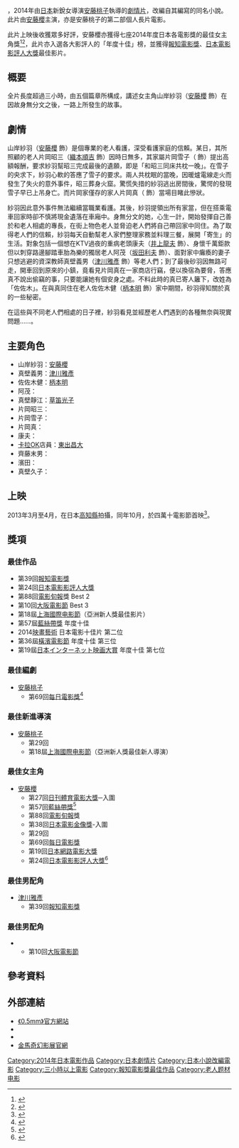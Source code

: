 {{NoteTA
|T=zh-tw:0.5mm;zh-cn:0.5毫米;
|G1=Show
|1=zh-tw:0.5mm;zh-cn:0.5毫米;
|G2=JP
}}
{{Infobox Film
| color              = #5686BF;color:#FFFFFF
| name               = 0.5mm
| original_name      = {{lang|ja|0.5ミリ}}
| image              = 0.5mm.JPG
| director           = [[安藤桃子|安藤桃子]]
| 原作               = 《{{lang|ja|0.5ミリ}}》[[安藤桃子|安藤桃子]]
| executive_producer =
| producer           = [[奥田瑛二|奥田瑛二]]、長澤佳也
| writer             = 安藤桃子
| narrator           = 
| starring           = [[安藤櫻|安藤櫻]]
| music              = {{link-ja|TaQ|TaQ}}
| cinematography     = 灰原隆裕
| editing            = 
| 主題曲             = 〈残照〉{{link-ja|寺尾紗穗|寺尾紗穂}}
| studio             = zeropictures<br>realproduct<br>{{link-ja|Humanité|ユマニテ (企業)}}
| distributor        = 
| released           = {{JPN}} 2014年11月8日<br>{{TWN}} 2015年4月11日<small>（金馬奇幻影展）</small>
| runtime            = 196分鐘
| country            = [[日本|日本]]
| language           = [[日語|日語]]
| budget             = 
| gross              = 
| imdb               = 3825360
| cn_name            = 0.5毫米
| hk_name            = 
| tw_name            = 0.5mm
}}
{{日本作品|0.5mm|0.5ミリ|0.5mm}}，2014年由[[日本|日本]]新銳女導演[[安藤桃子|安藤桃子]]執導的[[劇情片|劇情片]]，改編自其編寫的同名小說。此片由[[安藤櫻|安藤櫻]]主演，亦是安藤桃子的第二部個人長片電影。

此片上映後收獲眾多好評，安藤櫻亦獲得七座2014年度日本各電影獎的最佳女主角獎<ref>{{Cite web |url=http://tw.epochtimes.com/b5/15/1/10/n4339002.htm%E7%B6%BE%E9%87%8E%E5%89%9B%E8%88%87%E5%AE%89%E8%97%A4%E6%AB%BB%E7%8D%B2%E6%97%AC%E5%A0%B1%E6%9C%80%E4%BD%B3%E7%94%B7%E5%A5%B3%E6%BC%94%E5%93%A1%E7%8D%8E.html |title=綾野剛與安藤櫻獲旬報最佳男女演員獎 |accessdate=2015-05-18 |archive-date=2015-05-21 |archive-url=https://web.archive.org/web/20150521064444/http://tw.epochtimes.com/b5/15/1/10/n4339002.htm%E7%B6%BE%E9%87%8E%E5%89%9B%E8%88%87%E5%AE%89%E8%97%A4%E6%AB%BB%E7%8D%B2%E6%97%AC%E5%A0%B1%E6%9C%80%E4%BD%B3%E7%94%B7%E5%A5%B3%E6%BC%94%E5%93%A1%E7%8D%8E.html |dead-url=no }}</ref><ref>{{Cite web |url=http://big5.askci.com/ent/2015/01/25/205026cfzi.shtml |title=日本藍絲帶電影獎看好安藤櫻 57屆藍絲帶獎獲獎名單出爐 |accessdate=2015-05-18 |archive-date=2015-05-21 |archive-url=https://web.archive.org/web/20150521033953/http://big5.askci.com/ent/2015/01/25/205026cfzi.shtml |dead-url=no }}</ref>，此片亦入選各大影評人的「年度十佳」榜，並獲得[[報知電影獎|報知電影獎]]、[[日本電影影評人大獎|日本電影影評人大獎]]最佳影片。

== 概要 ==
全片長度超過三小時，由五個篇章所構成，講述女主角山岸紗羽（[[安藤櫻|安藤櫻]] 飾）在因故身無分文之後，一路上所發生的故事。

== 劇情 ==
山岸紗羽（[[安藤櫻|安藤櫻]] 飾）是個專業的老人看護，深受看護家庭的信賴。某日，其所照顧的老人片岡昭三（[[織本順吉|織本順吉]] 飾）因時日無多，其家屬片岡雪子（{{link-ja|木內綠|木内みどり}} 飾）提出高額報酬，要求紗羽幫昭三完成最後的遺願，即是「和昭三同床共枕一晚」。在雪子的央求下，紗羽心軟的答應了雪子的要求。兩人共枕眠的當晚，因暖爐電線走火而發生了失火的意外事件，昭三葬身火窟。驚慌失措的紗羽逃出房間後，驚愕的發現雪子早已上吊身亡。而片岡家僅存的家人片岡真（{{link-ja|土屋希望|土屋希望}} 飾）當場目睹此慘狀。

紗羽因此意外事件無法繼續當職業看護。其後，紗羽提領出所有家當，但在搭乘電車回家時卻不慎將現金遺落在車廂中。身無分文的她，心生一計，開始發揮自己善於和老人相處的專長，在街上物色老人並脅迫老人們將自己帶回家中同住。為了取得老人們的信賴，紗羽每天自動幫老人家們整理家務並料理三餐，展開「寄生」的生活。對象包括一個想在KTV過夜的重病老頭康夫（[[井上龍夫|井上龍夫]] 飾）、身懷千萬鉅款但以刺穿路邊腳踏車胎為樂的獨居老人阿茂（[[坂田利夫|坂田利夫]] 飾）、面對家中癱瘓的妻子只想逃避的資深教師真壁義男（[[津川雅彥|津川雅彥]] 飾）等老人們；到了最後砂羽因無路可走，開車回到原來的小鎮，竟看見片岡真在一家商店行竊，便以換宿為要脅，答應真不說出偷竊的事，只要能讓她有個安身之處。不料此時的真已寄人籬下，改姓為「佐佐木」。在與真同住在老人佐佐木健（[[柄本明|柄本明]] 飾）家中期間，砂羽得知關於真的一些秘密。

在這些與不同老人們相處的日子裡，紗羽看見並經歷老人們遇到的各種無奈與現實問題……。

== 主要角色 ==
* 山岸紗羽：[[安藤櫻|安藤櫻]]
* 真壁義男：[[津川雅彥|津川雅彥]]
* 佐佐木健：[[柄本明|柄本明]]
* 阿茂：{{link-ja|坂田利夫|坂田利夫}}
* 真壁靜江：[[草笛光子|草笛光子]]
* 片岡昭三：{{link-ja|織本順吉|織本順吉}}
* 片岡雪子：{{link-ja|木內綠|木内みどり}}
* 片岡真：{{link-ja|土屋希望|土屋希望}}
* 康夫：{{link-ja|井上龍夫|井上竜夫}}
* [[卡拉OK|卡拉OK]]店員：[[東出昌大|東出昌大]]
* 齊藤末男：{{link-ja|BENGARU|ベンガル (俳優)}}
* 濱田：{{link-ja|角替和枝|角替和枝}}
* 真壁久子：{{link-ja|淺田美代子|浅田美代子}}

== 上映 ==
2013年3月至4月，在日本[[高知縣|高知縣]]拍攝，同年10月，於四萬十電影節首映<ref>{{cite web|url=http://intro.ne.jp/contents/2014/11/06_2123.html|title=安藤 サクラ (女優)映画『0.5ミリ』について|publisher=INTRO|date=2014-10-03|accessdate=2015-02-08|archive-date=2015-02-08|archive-url=https://web.archive.org/web/20150208134645/http://intro.ne.jp/contents/2014/11/06_2123.html|dead-url=no}}</ref>。

== 獎項 ==
=== 最佳作品 ===
*第39回[[報知電影獎|報知電影獎]]
*第24回[[日本電影影評人大獎|日本電影影評人大獎]]
*第88回[[電影旬報|電影旬報]]獎 Best 2
*第10回[[大阪電影節|大阪電影節]] Best 3
*第18屆[[上海國際电影節|上海國際电影節]]（亞洲新人獎最佳影片）
*第57屆[[藍絲帶獎|藍絲帶獎]] 年度十佳
*2014[[映畫藝術|映畫藝術]] 日本電影十佳片 第二位
*第36屆[[橫濱電影節|橫濱電影節]] 年度十佳 第三位
*第19屆[[日本インターネット映画大賞|日本インターネット映画大賞]] 年度十佳 第七位

=== 最佳編劇 ===
*[[安藤桃子|安藤桃子]]
**第69回[[每日電影獎|每日電影獎]]<ref>{{Cite web |url=http://mainichi.jp/enta/cinema/mfa/etc/history/69.html |title=69th（2014年） |work=毎日映画コンクール |publisher=毎日新聞社 |accessdate=2015-01-21 |archive-date=2015-01-21 |archive-url=https://web.archive.org/web/20150121164956/http://mainichi.jp/enta/cinema/mfa/etc/history/69.html |dead-url=no }}</ref>

=== 最佳新進導演 ===
*[[安藤桃子|安藤桃子]]
**第29回{{link-ja|高崎電影節|高崎映画祭}}
**第18屆[[上海國際电影節|上海國際电影節]]（亞洲新人獎最佳新人導演）

=== 最佳女主角 ===
*[[安藤櫻|安藤櫻]]
**第27回[[日刊體育電影大獎|日刊體育電影大獎]]─入圍
**第57回[[藍絲帶獎_(電影)|藍絲帶獎]]<ref>{{cite web|url=http://www.cinematoday.jp/page/N0070022|title=第57回ブルーリボン賞が決定！佐々木蔵之介『超高速!参勤交代』が作品賞！|publisher=シネマトゥデイ|date=2015-01-23|accessdate=2015-01-23|archive-date=2015-01-23|archive-url=https://web.archive.org/web/20150123031637/http://www.cinematoday.jp/page/N0070022|dead-url=no}}</ref>
**第88回[[電影旬報|電影旬報]]獎
**第38回[[日本電影金像獎|日本電影金像獎]]-入圍
**第29回{{link-ja|高崎電影節|高崎映画祭}}
**第69回[[每日電影獎|每日電影獎]]
**第19回[[日本網路電影大獎|日本網路電影大獎]]
**第24回[[日本電影影評人大獎|日本電影影評人大獎]]<ref>{{Cite news |title=日本映画批評家大賞第24回受賞者・受賞作品 |date=2015-04-26 |url=http://jmcao.org/di24hui_ri_ben_ying_hua_pi_ping_jia_da_shang/di24hui_shou_shang_zheshou_shang_zuo_pin.html |accessdate=2015-04-26 |deadurl=yes |archiveurl=https://web.archive.org/web/20150601004611/http://jmcao.org/di24hui_ri_ben_ying_hua_pi_ping_jia_da_shang/di24hui_shou_shang_zheshou_shang_zuo_pin.html |archivedate=2015-06-01 }}</ref>

=== 最佳男配角 ===
*[[津川雅彥|津川雅彥]]
**第39回[[報知電影獎|報知電影獎]]

=== 最佳男配角 ===
*{{link-ja|坂田利夫|坂田利夫}}
**第10回[[大阪電影節|大阪電影節]]

== 參考資料 ==
{{reflist}}

== 外部連結 ==
* [http://www.05mm.ayapro.ne.jp/ 《0.5mm》官方網站]{{Wayback|url=http://www.05mm.ayapro.ne.jp/ |date=20150508233655 }}
* {{Twitter}}{{ja icon}}
* {{imdb title|id=3825360|title=0.5mm}}
* [http://www.ghfff.org.tw/program/content.aspx?id=767 金馬奇幻影展官網]{{Wayback|url=http://www.ghfff.org.tw/program/content.aspx?id=767 |date=20151002152002 }}

{{報知電影獎最佳影片}}
{{日本電影影評人大獎作品獎}}
{{DEFAULTSORT:0.5mm}}
[[Category:2014年日本電影作品|Category:2014年日本電影作品]]
[[Category:日本劇情片|Category:日本劇情片]]
[[Category:日本小說改編電影|Category:日本小說改編電影]]
[[Category:三小時以上電影|Category:三小時以上電影]]
[[Category:報知電影獎最佳作品|Category:報知電影獎最佳作品]]
[[Category:老人题材电影|Category:老人题材电影]]